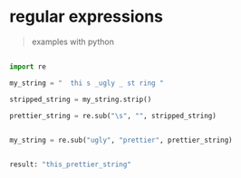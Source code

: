 
# regular expressions

> examples with python

## 

```python
import re

my_string = "  thi s _ugly _ st ring "

stripped_string = my_string.strip()

prettier_string = re.sub("\s", "", stripped_string)


my_string = re.sub("ugly", "prettier", prettier_string)


result: "this_prettier_string"

```
